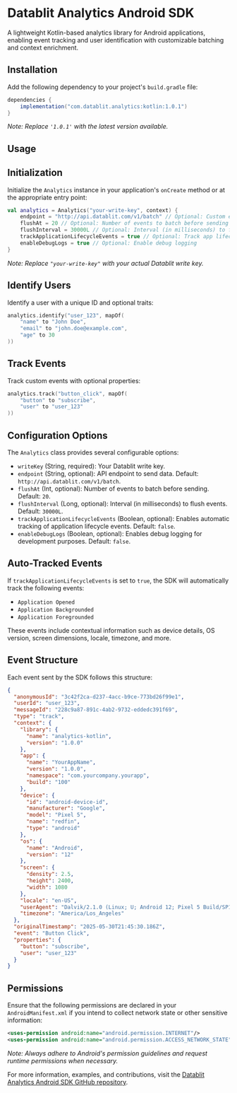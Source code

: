 # Datablit Analytics Android SDK

A lightweight Kotlin-based analytics library for Android applications, enabling event tracking and user identification with customizable batching and context enrichment.

## Installation

Add the following dependency to your project's `build.gradle` file:

```groovy
dependencies {
    implementation("com.datablit.analytics:kotlin:1.0.1")
}
```

_Note: Replace `'1.0.1'` with the latest version available._

## Usage

## Initialization

Initialize the `Analytics` instance in your application's `onCreate` method or at the appropriate entry point:

```kotlin
val analytics = Analytics("your-write-key", context) {
    endpoint = "http://api.datablit.com/v1/batch" // Optional: Custom endpoint
    flushAt = 20 // Optional: Number of events to batch before sending
    flushInterval = 30000L // Optional: Interval (in milliseconds) to flush events
    trackApplicationLifecycleEvents = true // Optional: Track app lifecycle events
    enableDebugLogs = true // Optional: Enable debug logging
}
```

_Note: Replace `"your-write-key"` with your actual Datablit write key._

## Identify Users

Identify a user with a unique ID and optional traits:

```kotlin
analytics.identify("user_123", mapOf(
    "name" to "John Doe",
    "email" to "john.doe@example.com",
    "age" to 30
))
```

## Track Events

Track custom events with optional properties:

```kotlin
analytics.track("button_click", mapOf(
    "button" to "subscribe",
    "user" to "user_123"
))
```

## Configuration Options

The `Analytics` class provides several configurable options:

- `writeKey` (String, required): Your Datablit write key.
- `endpoint` (String, optional): API endpoint to send data. Default: `http://api.datablit.com/v1/batch`.
- `flushAt` (Int, optional): Number of events to batch before sending. Default: `20`.
- `flushInterval` (Long, optional): Interval (in milliseconds) to flush events. Default: `30000L`.
- `trackApplicationLifecycleEvents` (Boolean, optional): Enables automatic tracking of application lifecycle events. Default: `false`.
- `enableDebugLogs` (Boolean, optional): Enables debug logging for development purposes. Default: `false`.

## Auto-Tracked Events

If `trackApplicationLifecycleEvents` is set to `true`, the SDK will automatically track the following events:

- `Application Opened`
- `Application Backgrounded`
- `Application Foregrounded`

These events include contextual information such as device details, OS version, screen dimensions, locale, timezone, and more.

## Event Structure

Each event sent by the SDK follows this structure:

```json
{
  "anonymousId": "3c42f2ca-d237-4acc-b9ce-773bd26f99e1",
  "userId": "user_123",
  "messageId": "228c9a87-891c-4ab2-9732-eddedc391f69",
  "type": "track",
  "context": {
    "library": {
      "name": "analytics-kotlin",
      "version": "1.0.0"
    },
    "app": {
      "name": "YourAppName",
      "version": "1.0.0",
      "namespace": "com.yourcompany.yourapp",
      "build": "100"
    },
    "device": {
      "id": "android-device-id",
      "manufacturer": "Google",
      "model": "Pixel 5",
      "name": "redfin",
      "type": "android"
    },
    "os": {
      "name": "Android",
      "version": "12"
    },
    "screen": {
      "density": 2.5,
      "height": 2400,
      "width": 1080
    },
    "locale": "en-US",
    "userAgent": "Dalvik/2.1.0 (Linux; U; Android 12; Pixel 5 Build/SP1A.210812.015)",
    "timezone": "America/Los_Angeles"
  },
  "originalTimestamp": "2025-05-30T21:45:30.186Z",
  "event": "Button Click",
  "properties": {
    "button": "subscribe",
    "user": "user_123"
  }
}
```

## Permissions

Ensure that the following permissions are declared in your `AndroidManifest.xml` if you intend to collect network state or other sensitive information:

```xml
<uses-permission android:name="android.permission.INTERNET"/>
<uses-permission android:name="android.permission.ACCESS_NETWORK_STATE"/>
```

_Note: Always adhere to Android's permission guidelines and request runtime permissions when necessary._

For more information, examples, and contributions, visit the [Datablit Analytics Android SDK GitHub repository](https://github.com/datablit/analytics-kotlin).
